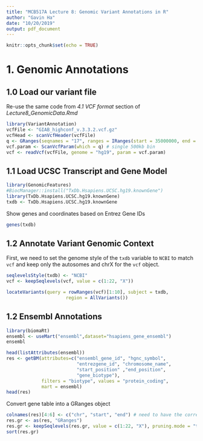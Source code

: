```yaml
---
title: "MCB517A Lecture 8: Genomic Variant Annotations in R"
author: "Gavin Ha"
date: "10/20/2019"
output: pdf_document
---
```


```r
knitr::opts_chunk$set(echo = TRUE)
```

# 1. Genomic Annotations

## 1.0 Load our variant file
Re-use the same code from *4.1 VCF format* section of *Lecture8_GenomicData.Rmd*
```r
library(VariantAnnotation)
vcfFile <- "GIAB_highconf_v.3.3.2.vcf.gz"
vcfHead <- scanVcfHeader(vcfFile)
q <- GRanges(seqnames = "17", ranges = IRanges(start = 35000000, end = 37000000))
vcf.param <- ScanVcfParam(which = q) # single 500kb bin
vcf <- readVcf(vcfFile, genome = "hg19", param = vcf.param)
```

## 1.1 Load UCSC Transcript and Gene Model
```r
library(GenomicFeatures)
#BiocManager::install("TxDb.Hsapiens.UCSC.hg19.knownGene")
library(TxDb.Hsapiens.UCSC.hg19.knownGene)
txdb <- TxDb.Hsapiens.UCSC.hg19.knownGene
```

Show genes and coordinates based on Entrez Gene IDs
```r
genes(txdb)
```

## 1.2 Annotate Variant Genomic Context

First, we need to set the genome style of the `txdb` variable to `NCBI` to match `vcf` and keep only the autosomes and chrX for the `vcf` object.
```r
seqlevelsStyle(txdb) <- "NCBI"
vcf <- keepSeqlevels(vcf, value = c(1:22, "X"))
```

```r
locateVariants(query = rowRanges(vcf)[1:10], subject = txdb, 
                      region = AllVariants())
```

## 1.2 Ensembl Annotations
```r
library(biomaRt)
ensembl <- useMart("ensembl",dataset="hsapiens_gene_ensembl")
ensembl
```

```r
head(listAttributes(ensembl))
res <- getBM(attributes=c("ensembl_gene_id", "hgnc_symbol", 
                          "entrezgene_id", "chromosome_name", 
                          "start_position" ,"end_position", 
                          "gene_biotype"), 
             filters = "biotype", values = "protein_coding", 
             mart = ensembl)
head(res)
```

Convert gene table into a GRanges object
```r
colnames(res)[4:6] <- c("chr", "start", "end") # need to have the correct columns names
res.gr <- as(res, "GRanges")
res.gr <- keepSeqlevels(res.gr, value = c(1:22, "X"), pruning.mode = "tidy")
sort(res.gr)
```
